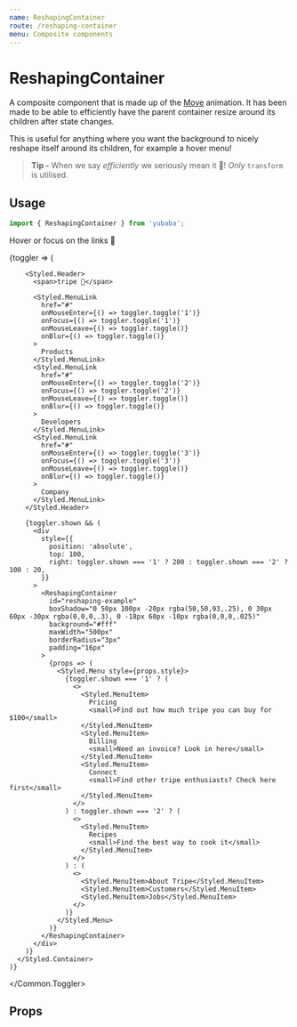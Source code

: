 ```yaml
---
name: ReshapingContainer
route: /reshaping-container
menu: Composite components
---
```



# ReshapingContainer

A composite component that is made up of the [Move](/move) animation.
It has been made to be able to efficiently have the parent container resize around its children after state changes.

This is useful for anything where you want the background to nicely reshape itself around its children,
for example a hover menu!

> **Tip -** When we say _efficiently_ we seriously mean it 🙌! _Only_ `transform` is utilised.

## Usage

```js
import { ReshapingContainer } from 'yubaba';
```

Hover or focus on the links 💯

<Playground>
  <Common.Toggler>
    {toggler => (
      <Styled.Container>
        <Styled.Background />

        <Styled.Header>
          <span>tripe 🥩</span>

          <Styled.MenuLink
            href="#"
            onMouseEnter={() => toggler.toggle('1')}
            onFocus={() => toggler.toggle('1')}
            onMouseLeave={() => toggler.toggle()}
            onBlur={() => toggler.toggle()}
          >
            Products
          </Styled.MenuLink>
          <Styled.MenuLink
            href="#"
            onMouseEnter={() => toggler.toggle('2')}
            onFocus={() => toggler.toggle('2')}
            onMouseLeave={() => toggler.toggle()}
            onBlur={() => toggler.toggle()}
          >
            Developers
          </Styled.MenuLink>
          <Styled.MenuLink
            href="#"
            onMouseEnter={() => toggler.toggle('3')}
            onFocus={() => toggler.toggle('3')}
            onMouseLeave={() => toggler.toggle()}
            onBlur={() => toggler.toggle()}
          >
            Company
          </Styled.MenuLink>
        </Styled.Header>

        {toggler.shown && (
          <div
            style={{
              position: 'absolute',
              top: 100,
              right: toggler.shown === '1' ? 200 : toggler.shown === '2' ? 100 : 20,
            }}
          >
            <ReshapingContainer
              id="reshaping-example"
              boxShadow="0 50px 100px -20px rgba(50,50,93,.25), 0 30px 60px -30px rgba(0,0,0,.3), 0 -18px 60px -10px rgba(0,0,0,.025)"
              background="#fff"
              maxWidth="500px"
              borderRadius="3px"
              padding="16px"
            >
              {props => (
                <Styled.Menu style={props.style}>
                  {toggler.shown === '1' ? (
                    <>
                      <Styled.MenuItem>
                        Pricing
                        <small>Find out how much tripe you can buy for $100</small>
                      </Styled.MenuItem>
                      <Styled.MenuItem>
                        Billing
                        <small>Need an invoice? Look in here</small>
                      </Styled.MenuItem>
                      <Styled.MenuItem>
                        Connect
                        <small>Find other tripe enthusiasts? Check here first</small>
                      </Styled.MenuItem>
                    </>
                  ) : toggler.shown === '2' ? (
                    <>
                      <Styled.MenuItem>
                        Recipes
                        <small>Find the best way to cook it</small>
                      </Styled.MenuItem>
                    </>
                  ) : (
                    <>
                      <Styled.MenuItem>About Tripe</Styled.MenuItem>
                      <Styled.MenuItem>Customers</Styled.MenuItem>
                      <Styled.MenuItem>Jobs</Styled.MenuItem>
                    </>
                  )}
                </Styled.Menu>
              )}
            </ReshapingContainer>
          </div>
        )}
      </Styled.Container>
    )}

  </Common.Toggler>
</Playground>

## Props

<PropsTable of={ReshapingContainer} />

